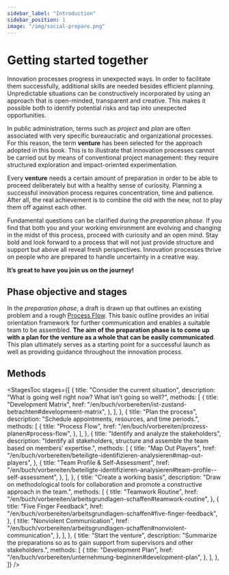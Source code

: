 ```yaml
---
sidebar_label: "Introduction"
sidebar_position: 1
image: "/img/social-prepare.png"
---
```



# Getting started together

Innovation processes progress in unexpected ways. In order to facilitate them successfully, additional skills are needed besides efficient planning. Unpredictable situations can be constructively incorporated by using an approach that is open-minded, transparent and creative. This makes it possible both to identify potential risks and tap into unexpected opportunities.

In public administration, terms such as _project_ and _plan_ are often associated with very specific bureaucratic and organizational processes. For this reason, the term **venture** has been selected for the approach adopted in this book. This is to illustrate that innovation processes cannot be carried out by means of conventional project management: they require structured exploration and impact-oriented experimentation.

Every **venture** needs a certain amount of preparation in order to be able to proceed deliberately but with a healthy sense of curiosity. Planning a successful innovation process requires concentration, time and patience. After all, the real achievement is to combine the old with the new, not to play them off against each other.

Fundamental questions can be clarified during the _preparation phase_. If you find that both you and your working environment are evolving and changing in the midst of this process, proceed with curiosity and an open mind. Stay bold and look forward to a process that will not just provide structure and support but above all reveal fresh perspectives. Innovation processes thrive on people who are prepared to handle uncertainty in a creative way.

**It’s great to have you join us on the journey!**

## Phase objective and stages

In the _preparation phase_, a draft is drawn up that outlines an existing problem and a rough [Process Flow](/en/buch/vorbereiten/prozess-planen). This basic outline provides an initial orientation framework for further communication and enables a suitable team to be assembled. **The aim of the preparation phase is to come up with a plan for the venture as a whole that can be easily communicated**. This plan ultimately serves as a starting point for a successful launch as well as providing guidance throughout the innovation process.

## Methods

<StagesToc
  stages={[
    {
      title: "Consider the current situation",
      description: "What is going well right now? What isn’t going so well?",
      methods: [
        {
          title: "Development Matrix",
          href: "/en/buch/vorbereiten/ist-zustand-betrachten#developmeent-matrix",
        },
      ],
    },
    {
      title: "Plan the process",
      description: "Schedule appointments, resources, and time periods.",
      methods: [
        {
          title: "Process Flow",
          href: "/en/buch/vorbereiten/prozess-planen#process-flow",
        },
      ],
    },
    {
      title: "Identify and analyze the stakeholders",
      description:
        "Identify all stakeholders, structure and assemble the team based on members’ expertise.",
      methods: [
        {
          title: "Map Out Players",
          href: "/en/buch/vorbereiten/beteiligte-identifizieren-analysieren#map-out-players",
        },
        {
          title: "Team Profile & Self-Assessment",
          href: "/en/buch/vorbereiten/beteiligte-identifizieren-analysieren#team-profile--self-assessment",
        },
      ],
    },
    {
      title: "Create a working basis",
      description:
        "Draw on methodological tools for collaboration and promote a constructive approach in the team.",
      methods: [
        {
          title: "Teamwork Routine",
          href: "/en/buch/vorbereiten/arbeitsgrundlagen-schaffen#teamwork-routine",
        },
        {
          title: "Five Finger Feedback",
          href: "/en/buch/vorbereiten/arbeitsgrundlagen-schaffen#five-finger-feedback",
        },
        {
          title: "Nonviolent Communication",
          href: "/en/buch/vorbereiten/arbeitsgrundlagen-schaffen#nonviolent-communication",
        },
      ],
    },
    {
      title: "Start the venture",
      description:
        "Summarize the preparations so as to gain support from supervisors and other stakeholders.",
      methods: [
        {
          title: "Development Plan",
          href: "/en/buch/vorbereiten/unternehmung-beginnen#development-plan",
        },
      ],
    },
  ]}
/>
